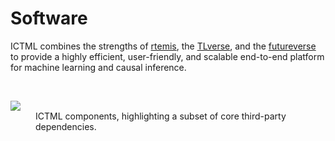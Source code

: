 # Software {#sec-software}

ICTML combines the strengths of [rtemis](https://rtemis.org), the 
[TLverse](https://tlverse.org/), and the [futureverse](https://www.futureverse.org/) to provide a
highly efficient, user-friendly, and scalable end-to-end platform for machine learning and causal
inference.

<br>

![](assets/ICTML_graph.svg){.centered-img}
: ICTML components, highlighting a subset of core third-party dependencies.